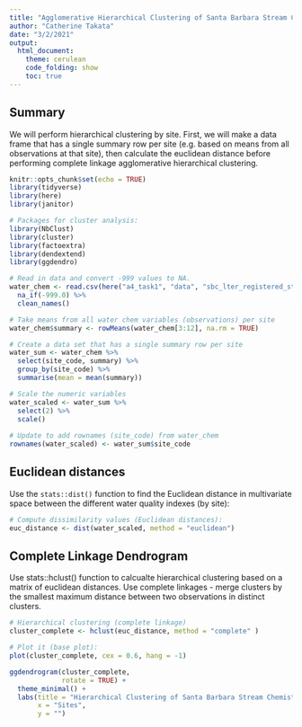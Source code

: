 ```yaml
---
title: "Agglomerative Hierarchical Clustering of Santa Barbara Stream Chemistry"
author: "Catherine Takata"
date: "3/2/2021"
output: 
  html_document:
    theme: cerulean
    code_folding: show
    toc: true
---
```


## Summary 
We will perform hierarchical clustering by site. First, we will make a data frame that has a single summary row per site (e.g. based on means from all observations at that site), then calculate the euclidean distance before performing complete linkage agglomerative hierarchical clustering. 

```r
knitr::opts_chunk$set(echo = TRUE)
library(tidyverse)
library(here)
library(janitor)

# Packages for cluster analysis:
library(NbClust)
library(cluster)
library(factoextra)
library(dendextend)
library(ggdendro)
```

```r
# Read in data and convert -999 values to NA.
water_chem <- read.csv(here("a4_task1", "data", "sbc_lter_registered_stream_chemistry.csv")) %>% 
  na_if(-999.0) %>% 
  clean_names()
```

```r
# Take means from all water chem variables (observations) per site
water_chem$summary <- rowMeans(water_chem[3:12], na.rm = TRUE)

# Create a data set that has a single summary row per site 
water_sum <- water_chem %>% 
  select(site_code, summary) %>% 
  group_by(site_code) %>% 
  summarise(mean = mean(summary))
```

```r
# Scale the numeric variables 
water_scaled <- water_sum %>% 
  select(2) %>% 
  scale()
  
# Update to add rownames (site_code) from water_chem
rownames(water_scaled) <- water_sum$site_code

```

## Euclidean distances
Use the `stats::dist()` function to find the Euclidean distance in multivariate space between the different water quality indexes (by site):

```r
# Compute dissimilarity values (Euclidean distances):
euc_distance <- dist(water_scaled, method = "euclidean")
```

## Complete Linkage Dendrogram
Use stats::hclust() function to calcualte hierarchical clustering based on a matrix of euclidean distances. 
Use complete linkages - merge clusters by the smallest maximum distance between two observations in distinct clusters. 

```r
# Hierarchical clustering (complete linkage)
cluster_complete <- hclust(euc_distance, method = "complete" )

# Plot it (base plot):
plot(cluster_complete, cex = 0.6, hang = -1)
```

```r
ggdendrogram(cluster_complete, 
             rotate = TRUE) +
  theme_minimal() +
  labs(title = "Hierarchical Clustering of Santa Barbara Stream Chemistry by Site",
       x = "Sites",
       y = "")
```


